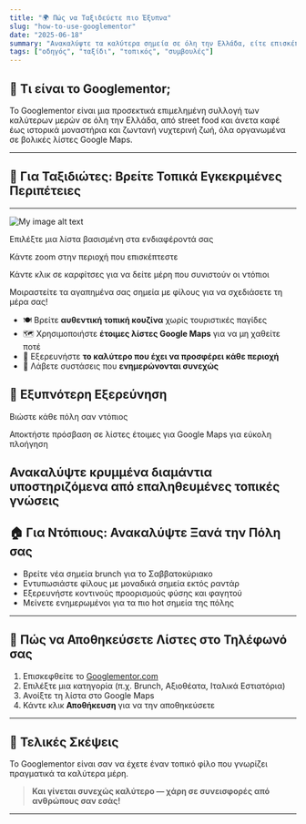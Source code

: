 ```yaml
---
title: "🌍 Πώς να Ταξιδεύετε πιο Έξυπνα"
slug: "how-to-use-googlementor"
date: "2025-06-18"
summary: "Ανακαλύψτε τα καλύτερα σημεία σε όλη την Ελλάδα, είτε επισκέπτεστε για λίγες μέρες είτε ζείτε εδώ μόνιμα."
tags: ["οδηγός", "ταξίδι", "τοπικός", "συμβουλές"]
---
```


## 🔎 Τι είναι το Googlementor;

Το Googlementor είναι μια προσεκτικά επιμελημένη συλλογή των καλύτερων μερών σε όλη την Ελλάδα, από street food και άνετα καφέ έως ιστορικά μοναστήρια και ζωντανή νυχτερινή ζωή, όλα οργανωμένα σε βολικές λίστες Google Maps.

---

## 🧳 Για Ταξιδιώτες: Βρείτε Τοπικά Εγκεκριμένες Περιπέτειες

---

![My image alt text](/assets/images/eat.webp)

Επιλέξτε μια λίστα βασισμένη στα ενδιαφέροντά σας 

Κάντε zoom στην περιοχή που επισκέπτεστε

Κάντε κλικ σε καρφίτσες για να δείτε μέρη που συνιστούν οι ντόπιοι

Μοιραστείτε τα αγαπημένα σας σημεία με φίλους για να σχεδιάσετε τη μέρα σας!

- 🍽️ Βρείτε **αυθεντική τοπική κουζίνα** χωρίς τουριστικές παγίδες
- 🗺️ Χρησιμοποιήστε **έτοιμες λίστες Google Maps** για να μη χαθείτε ποτέ
- 🌄 Εξερευνήστε **το καλύτερο που έχει να προσφέρει κάθε περιοχή**
- 🔄 Λάβετε συστάσεις που **ενημερώνονται συνεχώς**


## 🧳 Εξυπνότερη Εξερεύνηση

Βιώστε κάθε πόλη σαν ντόπιος

Αποκτήστε πρόσβαση σε λίστες έτοιμες για Google Maps για εύκολη πλοήγηση

Ανακαλύψτε κρυμμένα διαμάντια υποστηριζόμενα από επαληθευμένες τοπικές γνώσεις
---

## 🏠 Για Ντόπιους: Ανακαλύψτε Ξανά την Πόλη σας

- Βρείτε νέα σημεία brunch για το Σαββατοκύριακο
- Εντυπωσιάστε φίλους με μοναδικά σημεία εκτός ραντάρ
- Εξερευνήστε κοντινούς προορισμούς φύσης και φαγητού
- Μείνετε ενημερωμένοι για τα πιο hot σημεία της πόλης

---

## 📱 Πώς να Αποθηκεύσετε Λίστες στο Τηλέφωνό σας

1. Επισκεφθείτε το [Googlementor.com](https://www.googlementor.com)
2. Επιλέξτε μια κατηγορία (π.χ. Brunch, Αξιοθέατα, Ιταλικά Εστιατόρια)
3. Ανοίξτε τη λίστα στο Google Maps
4. Κάντε κλικ **Αποθήκευση** για να την αποθηκεύσετε

---

## 🌟 Τελικές Σκέψεις

Το Googlementor είναι σαν να έχετε έναν τοπικό φίλο που γνωρίζει πραγματικά τα καλύτερα μέρη.
> **Και γίνεται συνεχώς καλύτερο — χάρη σε συνεισφορές από ανθρώπους σαν εσάς!**  

---